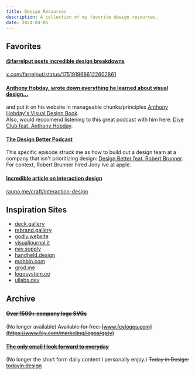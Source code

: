 ```yaml
---
title: Design Resources
description: A collection of my favorite design resources.
date: 2024-04-05
---
```


## Favorites

#### [@farrelput posts incredible design breakdowns](#farrelput-posts-incredible-design-breakdowns)

[x.com/farrelput/status/1751919686122602861](https://twitter.com/farrelput/status/1751919686122602861)

#### [Anthony Hobday, wrote down everything he learned about visual design...](#anthony-hobday-wrote-down-everything-he-learned-about-visual-design)

and put it on his website in manageable chunks/principles [Anthony Hobday's Visual Design Book](https://anthonyhobday.com/books/visualdesign/).  
Also, would reccomend listening to this great podcast with him here: [Dive Club feat. Anthony Hobday](https://open.spotify.com/episode/0LOhpXHUAZRByXPO4vc3hS?si=62ce49825a3a4d7c).

#### [The Design Better Podcast](#great-podcast-in-general)

This specific episode struck me as how to build out a design team at a company that isn't prioritizing design: [Design Better feat. Robert Brunner](https://open.spotify.com/episode/7sTYTKGyPXu2kUR7DbkIv2?si=91a4553244c14113).
For context, Robert Brunner hired Jony Ive at apple.

#### [Incredible article on interaction design](#incredible-article-on-interaction-design)

[rauno.me/craft/interaction-design](https://rauno.me/craft/interaction-design)

## Inspiration Sites

- [deck.gallery](https://www.deck.gallery/)
- [rebrand.gallery](https://www.rebrand.gallery/)
- [godly.website](https://godly.website/)
- [visualjournal.it](https://visualjournal.it/)
- [nav.supply](https://nav.supply/)
- [handheld.design](https://handheld.design/)
- [mobbin.com](https://mobbin.com/browse/ios/apps)
- [grod.me](https://www.grod.me/)
- [logosystem.co](https://logosystem.co/)
- [uilabs.dev](https://www.uilabs.dev/)

## Archive

#### ~~[Over 1500+ company logo SVGs](#over-1500-company-logo-svgs)~~

(No longer available) ~~Available for free: [www.feylogos.com](https://www.fey.com/marketing/logos/gpty)~~

#### ~~[The only email I look forward to everyday](#the-only-email-i-look-forward-to-everyday)~~

(No longer the short form daily content I personally enjoy.) ~~Today in Design: [todayin.design](https://www.todayin.design/)~~
